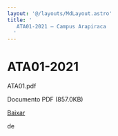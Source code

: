 ```yaml
---
layout: '@/layouts/MdLayout.astro'
title: '
   ATA01-2021 — Campus Arapiraca
  '
---
```




ATA01-2021
==========












 ATA01.pdf
   

 Documento PDF
 (857.0KB)
 

[Baixar](https://arapiraca.ufal.br/graduacao/ciencia-da-computacao/documentos/atas-do-colegiado-e-nde/nde/ata01.pdf/%40%40download/file/ATA01.pdf) 



























 de
 

















